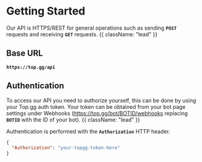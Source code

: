 # Getting Started

Our API is HTTPS/REST for general operations such as sending **`POST`** requests and receiving **`GET`** requests. {{ className: "lead" }}

## Base URL
**`https://top.gg/api`**

## Authentication
To access our API you need to authorize yourself, this can be done by using your Top.gg auth token. Your token can be obtained from your bot page settings under Webhooks (https://top.gg/bot/BOTID/webhooks replacing **`BOTID`** with the ID of your bot). {{ className: "lead" }}

Authentication is performed with the **`Authorization`** HTTP header.
```json
{
  "Authorization": "your-topgg-token-here"
}
```